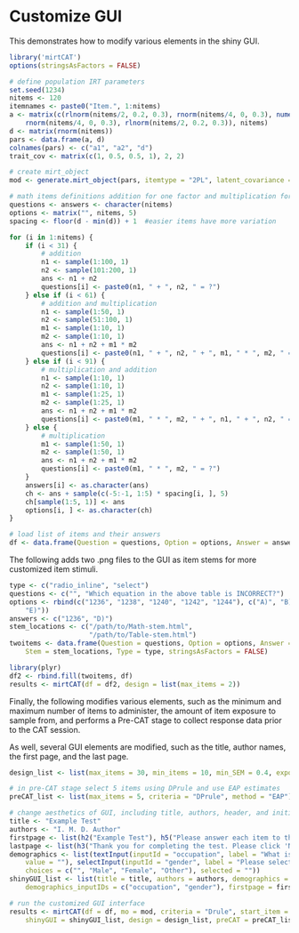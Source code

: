 Customize GUI
======================================

This demonstrates how to modify various elements in the shiny GUI.

```r
library('mirtCAT')
options(stringsAsFactors = FALSE)

# define population IRT parameters
set.seed(1234)
nitems <- 120
itemnames <- paste0("Item.", 1:nitems)
a <- matrix(c(rlnorm(nitems/2, 0.2, 0.3), rnorm(nitems/4, 0, 0.3), numeric(nitems/2),
    rnorm(nitems/4, 0, 0.3), rlnorm(nitems/2, 0.2, 0.3)), nitems)
d <- matrix(rnorm(nitems))
pars <- data.frame(a, d)
colnames(pars) <- c("a1", "a2", "d")
trait_cov <- matrix(c(1, 0.5, 0.5, 1), 2, 2)

# create mirt_object
mod <- generate.mirt_object(pars, itemtype = "2PL", latent_covariance = trait_cov)

# math items definitions addition for one factor and multiplication for the other
questions <- answers <- character(nitems)
options <- matrix("", nitems, 5)
spacing <- floor(d - min(d)) + 1  #easier items have more variation

for (i in 1:nitems) {
    if (i < 31) {
        # addition
        n1 <- sample(1:100, 1)
        n2 <- sample(101:200, 1)
        ans <- n1 + n2
        questions[i] <- paste0(n1, " + ", n2, " = ?")
    } else if (i < 61) {
        # addition and multiplication
        n1 <- sample(1:50, 1)
        n2 <- sample(51:100, 1)
        m1 <- sample(1:10, 1)
        m2 <- sample(1:10, 1)
        ans <- n1 + n2 + m1 * m2
        questions[i] <- paste0(n1, " + ", n2, " + ", m1, " * ", m2, " = ?")
    } else if (i < 91) {
        # multiplication and addition
        n1 <- sample(1:10, 1)
        n2 <- sample(1:10, 1)
        m1 <- sample(1:25, 1)
        m2 <- sample(1:25, 1)
        ans <- n1 + n2 + m1 * m2
        questions[i] <- paste0(m1, " * ", m2, " + ", n1, " + ", n2, " = ?")
    } else {
        # multiplication
        m1 <- sample(1:50, 1)
        m2 <- sample(1:50, 1)
        ans <- n1 + n2 + m1 * m2
        questions[i] <- paste0(m1, " * ", m2, " = ?")
    }
    answers[i] <- as.character(ans)
    ch <- ans + sample(c(-5:-1, 1:5) * spacing[i, ], 5)
    ch[sample(1:5, 1)] <- ans
    options[i, ] <- as.character(ch)
}

# load list of items and their answers
df <- data.frame(Question = questions, Option = options, Answer = answers, Type = "radio")
```

The following adds two .png files to the GUI as item stems for more customized item stimuli.

```r
type <- c("radio_inline", "select")
questions <- c("", "Which equation in the above table is INCORRECT?")
options <- rbind(c("1236", "1238", "1240", "1242", "1244"), c("A)", "B)", "C)", "D)",
    "E)"))
answers <- c("1236", "D)")
stem_locations <- c("/path/to/Math-stem.html", 
                    "/path/to/Table-stem.html")
twoitems <- data.frame(Question = questions, Option = options, Answer = answers,
    Stem = stem_locations, Type = type, stringsAsFactors = FALSE)

library(plyr)
df2 <- rbind.fill(twoitems, df)
results <- mirtCAT(df = df2, design = list(max_items = 2))
```

Finally, the following modifies various elements, such as the minimum and maximum number of items
to administer, the amount of item exposure to sample from, and performs a Pre-CAT stage to 
collect response data prior to the CAT session. 

As well, several GUI elements are modified, such as the title, author names, the first page,
and the last page.

```r
design_list <- list(max_items = 30, min_items = 10, min_SEM = 0.4, exposure = rep(3, 120))

# in pre-CAT stage select 5 items using DPrule and use EAP estimates
preCAT_list <- list(max_items = 5, criteria = "DPrule", method = "EAP")

# change aesthetics of GUI, including title, authors, header, and initial message
title <- "Example Test"
authors <- "I. M. D. Author"
firstpage <- list(h2("Example Test"), h5("Please answer each item to the best of your ability.\n                     The results of this test will remain completely anonymous\n                     and are only used for research purposes."))
lastpage <- list(h3("Thank you for completing the test. Please click 'Next' to\n                    save your results."))
demographics <- list(textInput(inputId = "occupation", label = "What is your occupation?",
    value = ""), selectInput(inputId = "gender", label = "Please select your gender.",
    choices = c("", "Male", "Female", "Other"), selected = ""))
shinyGUI_list <- list(title = title, authors = authors, demographics = demographics,
    demographics_inputIDs = c("occupation", "gender"), firstpage = firstpage, lastpage = lastpage)

# run the customized GUI interface
results <- mirtCAT(df = df, mo = mod, criteria = "Drule", start_item = "DPrule",
    shinyGUI = shinyGUI_list, design = design_list, preCAT = preCAT_list)
```
